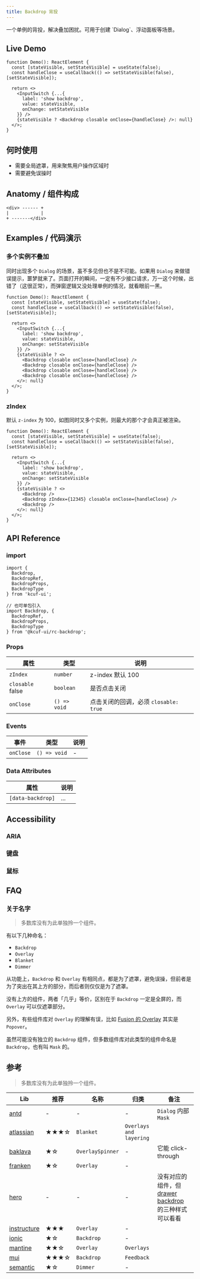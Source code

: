 ```yaml
---
title: Backdrop 背投
---
```


<ComponentBrief name="Backdrop">
  一个单例的背投，解决叠加困扰。可用于创建 `Dialog`、浮动面板等场景。
</ComponentBrief>

## Live Demo

```tsx live
function Demo(): ReactElement {
  const [stateVisible, setStateVisible] = useState(false);
  const handleClose = useCallback(() => setStateVisible(false), [setStateVisible]);
  
  return <>
    <InputSwitch {...{
      label: 'show backdrop',
      value: stateVisible,
      onChange: setStateVisible
    }} />
    {stateVisible ? <Backdrop closable onClose={handleClose} />: null}
  </>;
}
```

## 何时使用

* 需要全局遮罩，用来聚焦用户操作区域时
* 需要避免误操时

## Anatomy / 组件构成

```text
<div> ------ +
|            |
+ -------</div>
```

## Examples / 代码演示

### 多个实例不叠加

同时出现多个 `Dialog` 的场景，虽不多见但也不是不可能。如果用 `Dialog` 来做错误提示，噩梦就来了。页面打开的瞬间，一定有不少接口请求，万一这个时候，出错了（这很正常），而弹窗逻辑又没处理单例的情况，就看眼前一黑。

```tsx live
function Demo(): ReactElement {
  const [stateVisible, setStateVisible] = useState(false);
  const handleClose = useCallback(() => setStateVisible(false), [setStateVisible]);
  
  return <>
    <InputSwitch {...{
      label: 'show backdrop',
      value: stateVisible,
      onChange: setStateVisible
    }} />
    {stateVisible ? <>
      <Backdrop closable onClose={handleClose} />
      <Backdrop closable onClose={handleClose} />
      <Backdrop closable onClose={handleClose} />
      <Backdrop closable onClose={handleClose} />
    </>: null}
  </>;
}
```

### zIndex

默认 `z-index` 为 100，如图同时又多个实例，则最大的那个才会真正被渲染。

```tsx live
function Demo(): ReactElement {
  const [stateVisible, setStateVisible] = useState(false);
  const handleClose = useCallback(() => setStateVisible(false), [setStateVisible]);
  
  return <>
    <InputSwitch {...{
      label: 'show backdrop',
      value: stateVisible,
      onChange: setStateVisible
    }} />
    {stateVisible ? <>
      <Backdrop />
      <Backdrop zIndex={12345} closable onClose={handleClose} />
      <Backdrop />
    </>: null}
  </>;
}
```

## API Reference

### import

```tsx
import {
  Backdrop,
  BackdropRef,
  BackdropProps,
  BackdropType
} from 'kcuf-ui';

// 也可单包引入
import Backdrop, {
  BackdropRef,
  BackdropProps,
  BackdropType
} from '@kcuf-ui/rc-backdrop';
```

### Props

| 属性 | 类型 | 说明 |
| --- | --- | --- |
| `zIndex` | `number` | z-index 默认 100 |
| `closable` <TagDefault>false</TagDefault> | `boolean` | 是否点击关闭 |
| `onClose` | `() => void` | 点击关闭的回调，必须 `closable: true` |

### Events

| 事件 | 类型 | 说明 |
| --- | --- | --- |
| `onClose` | `() => void` | - |

### Data Attributes

| 属性 | 说明 |
| --- | --- |
| `[data-backdrop]` <TagReadonly /> | ... |

## Accessibility

### ARIA

### 键盘

### 鼠标

## FAQ

### 关于名字

> 多数库没有为此单独拎一个组件。

有以下几种命名：

* `Backdrop`
* `Overlay`
* `Blanket`
* `Dimmer`

从功能上，`Backdrop` 和 `Overlay` 有相同点，都是为了遮罩，避免误操，但前者是为了突出在其上方的部分，而后者则仅仅是为了遮罩。

没有上方的组件，两者「几乎」等价，区别在于 `Backdrop` 一定是全屏的，而 `Overlay` 可以仅遮罩部分。

另外，有些组件库对 `Overlay` 的理解有误，比如 [Fusion 的 Overlay](https://fusion.design/pc/component/overlay) 其实是 `Popover`。

虽然可能没有独立的 `Backdrop` 组件，但多数组件库对此类型的组件命名是 `Backdrop`，也有叫 `Mask` 的。

## 参考

> 多数库没有为此单独拎一个组件。

| Lib | 推荐 | 名称 | 归类 | 备注 |
| --- | --- | --- | --- | --- |
| [antd](https://ant.design) | - | - | - | `Dialog` 内部 `Mask` |
| [atlassian](https://atlassian.design/components/blanket/examples) | ★★★☆ | `Blanket` | `Overlays and layering` | |
| [baklava](https://baklava.design/?path=/story/components-spinner--overlay-spinner) | ★☆ | `OverlaySpinner` | - | 它能 click-through |
| [franken](https://franken-ui.dev/docs/overlay) | ★☆ | `Overlay` | - | |
| [hero](https://www.heroui.com) | - | - | - | 没有对应的组件，但 [drawer backdrop](https://www.heroui.com/docs/components/drawer\#backdrop) 的三种样式可以看看 |
| [instructure](https://instructure.design/#Overlay) | ★★★ | `Overlay` | - | |
| [ionic](https://ionicframework.com/docs/api/backdrop) | ★☆ | `Backdrop` | - | |
| [mantine](https://mantine.dev/core/overlay) | ★★☆ | `Overlay` | `Overlays` | |
| [mui](https://mui.com/material-ui/react-backdrop) | ★★★☆ | `Backdrop` | `Feedback` | |
| [semantic](https://semantic-ui.com/modules/dimmer.html) | ★☆ | `Dimmer` | - | |
